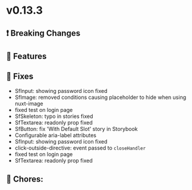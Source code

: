 
<Meta title="Releases/v0.13.x - Latest/v0.13.3/Change log" />

# v0.13.3

## ❗ Breaking Changes


## 🚀 Features

## 🐛 Fixes

- SfInput: showing password icon fixed 
- SfImage: removed conditions causing placeholder to hide when using nuxt-image
- fixed test on login page 
- SfSkeleton: typo in stories fixed
- SfTextarea: readonly prop fixed
- SfButton: fix 'With Default Slot' story in Storybook
- Configurable aria-label attributes
- SfInput: showing password icon fixed
- click-outside-directive: event passed to `closeHandler`
- fixed test on login page
- SfTextarea: readonly prop fixed

## 🧹 Chores:
